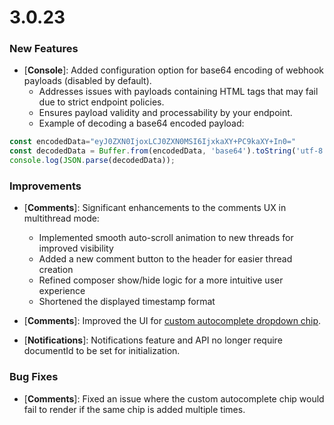 # 3.0.23

### New Features
- [**Console**]: Added configuration option for base64 encoding of webhook payloads (disabled by default).
  - Addresses issues with payloads containing HTML tags that may fail due to strict endpoint policies.
  - Ensures payload validity and processability by your endpoint.
  - Example of decoding a base64 encoded payload:
``` js
const encodedData="eyJ0ZXN0IjoxLCJ0ZXN0MSI6IjxkaXY+PC9kaXY+In0="
const decodedData = Buffer.from(encodedData, 'base64').toString('utf-8');
console.log(JSON.parse(decodedData));
```


### Improvements

- [**Comments**]: Significant enhancements to the comments UX in multithread mode:
  - Implemented smooth auto-scroll animation to new threads for improved visibility
  - Added a new comment button to the header for easier thread creation
  - Refined composer show/hide logic for a more intuitive user experience
  - Shortened the displayed timestamp format

- [**Comments**]: Improved the UI for [custom autocomplete dropdown chip](async-collaboration/comments/customize-behavior/custom-lists#2-add-custom-lists-on-comment).

- [**Notifications**]: Notifications feature and API no longer require documentId to be set for initialization.

### Bug Fixes
- [**Comments**]: Fixed an issue where the custom autocomplete chip would fail to render if the same chip is added multiple times.
